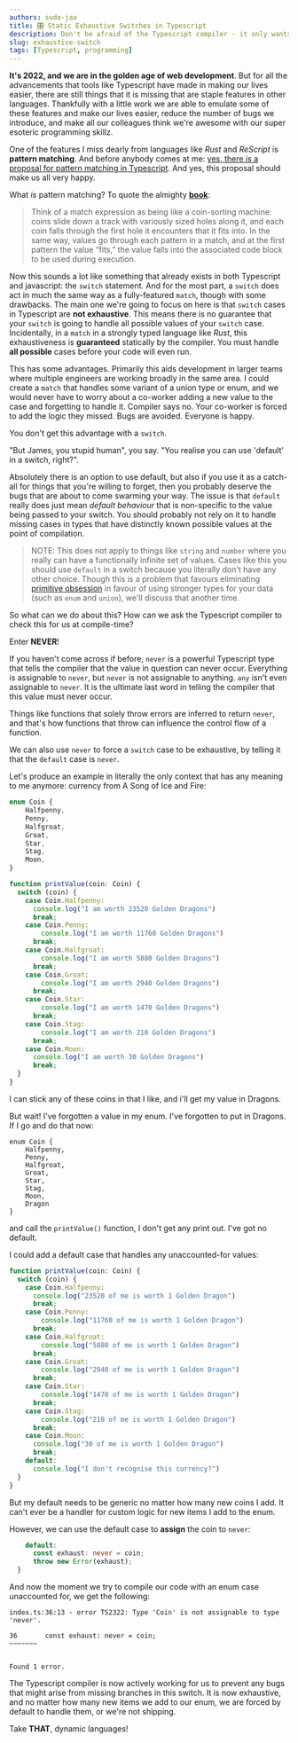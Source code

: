 ```yaml
---
authors: sudo-jaa
title: 🎛 Static Exhaustive Switches in Typescript
description: Don't be afraid of the Typescript compiler - it only wants to be your friend.
slug: exhaustive-switch
tags: [Typescript, programming]
---
```


**It's 2022, and we are in the golden age of web development**. But for all the advancements that tools like Typescript have made in making our lives easier,
there are still things that it is missing that are staple features in other languages. Thankfully with a little work we are able to emulate some of these features
and make our lives easier, reduce the number of bugs we introduce, and make all our colleagues think we're awesome with our super esoteric programming skillz.

<!--truncate-->

One of the features I miss dearly from languages like *Rust* and *ReScript* is **pattern matching**. And before anybody comes at me: [yes, there is a proposal for
pattern matching in Typescript](https://github.com/tc39/proposal-pattern-matching). And yes, this proposal should make us all very happy.

What _is_ pattern matching? To quote the almighty **[book](https://doc.rust-lang.org/book/ch06-02-match.html)**:

> Think of a match expression as being like a coin-sorting machine: coins slide down a track with variously sized holes along it, and each coin falls through the first hole it encounters that it fits into. In the same way, values go through each pattern in a match, and at the first pattern the value “fits,” the value falls into the associated code block to be used during execution.

Now this sounds a lot like something that already exists in both Typescript and javascript: the `switch` statement. And for the most part, a `switch` does act in much the same
way as a fully-featured `match`, though with some drawbacks. The main one we're going to focus on here is that `switch` cases in Typescript
are **not exhaustive**. This means there is no guarantee that your `switch` is going to handle all possible values of your `switch` case.
Incidentally, in a `match` in a strongly typed language like *Rust*, this exhaustiveness is **guaranteed** statically by the compiler. You must handle **all possible** cases
before your code will even run.

This has some advantages. Primarily this aids development in larger teams where multiple engineers are working broadly in the same area.
I could create a `match` that handles some variant of a union type or enum, and we would never have to worry about a co-worker
adding a new value to the case and forgetting to handle it. Compiler says no. Your co-worker is forced to add the logic they missed. Bugs are avoided. Everyone is happy.

You don't get this advantage with a `switch`.

"But James, you stupid human", you say. "You realise you can use 'default' in a switch, right?".

Absolutely there is an option to use default, but also if you use it as a catch-all for things that you're willing to forget, then
you probably deserve the bugs that are about to come swarming your way.
The issue is that `default` really does just mean *default behaviour* that is non-specific to the value being passed to your switch. You
should probably not rely on it to handle missing cases in types that have distinctly known possible values at the point of compilation.

> NOTE: This does not apply to things like `string` and `number` where you really can have a functionally infinite set of values. Cases like this
> you should use `default` in a switch because you literally don't have any other choice. Though this is a problem that favours eliminating [primitive obsession](https://refactoring.guru/smells/primitive-obsession)
> in favour of using stronger types for your data (such as `enum` and `union`), we'll discuss that another time.

So what can we do about this? How can we ask the Typescript compiler to check this for us at compile-time?

Enter **NEVER**!

If you haven't come across if before, `never` is a powerful Typescript type that tells the compiler that the value in question can never occur.
Everything is assignable to `never`, but `never` is not assignable to anything. `any` isn't even assignable to `never`. It is the ultimate
last word in telling the compiler that this value must never occur.

Things like functions that solely throw errors are inferred to return `never`, and that's how functions that throw can influence
the control flow of a function.

We can also use `never` to force a `switch` case to be exhaustive, by telling it that the `default` case is `never`.

Let's produce an example in literally the only context that has any meaning to me anymore: currency from A Song of Ice and Fire:


```ts title="Coin.ts"
enum Coin {
    Halfpenny,
    Penny,
    Halfgroat,
    Groat,
    Star,
    Stag,
    Moon,
}

function printValue(coin: Coin) {
  switch (coin) {
    case Coin.Halfpenny:
      console.log("I am worth 23520 Golden Dragons")
      break;
    case Coin.Penny:
        console.log("I am worth 11760 Golden Dragons")
      break;
    case Coin.Halfgroat:
        console.log("I am worth 5880 Golden Dragons")
      break;
    case Coin.Groat:
        console.log("I am worth 2940 Golden Dragons")
      break;
    case Coin.Star:
        console.log("I am worth 1470 Golden Dragons")
      break;
    case Coin.Stag:
        console.log("I am worth 210 Golden Dragons")
      break;
    case Coin.Moon:
      console.log("I am worth 30 Golden Dragons")
      break;
  }
}
```

I can stick any of these coins in that I like, and i'll get my value in Dragons.

But wait! I've forgotten a value in my enum. I've forgotten to put in Dragons.
If I go and do that now:

```
enum Coin {
    Halfpenny,
    Penny,
    Halfgroat,
    Groat,
    Star,
    Stag,
    Moon,
    Dragon
}
```

and call the `printValue()` function, I don't get any print out. I've got no default.

I could add a default case that handles any unaccounted-for values:

```ts
function printValue(coin: Coin) {
  switch (coin) {
    case Coin.Halfpenny:
      console.log("23520 of me is worth 1 Golden Dragon")
      break;
    case Coin.Penny:
        console.log("11760 of me is worth 1 Golden Dragon")
      break;
    case Coin.Halfgroat:
        console.log("5880 of me is worth 1 Golden Dragon")
      break;
    case Coin.Groat:
        console.log("2940 of me is worth 1 Golden Dragon")
      break;
    case Coin.Star:
        console.log("1470 of me is worth 1 Golden Dragon")
      break;
    case Coin.Stag:
        console.log("210 of me is worth 1 Golden Dragon")
      break;
    case Coin.Moon:
      console.log("30 of me is worth 1 Golden Dragon")
      break;
    default:
      console.log("I don't recognise this currency?")
  }
}
```

But my default needs to be generic no matter how many new coins I add. It can't ever be a handler for custom logic for new items I add to the enum.

However, we can use the default case to **assign** the coin to `never`:

```ts
    default:
      const exhaust: never = coin;
      throw new Error(exhaust);
  }
```

And now the moment we try to compile our code with an enum case unaccounted for, we get the following:


```
index.ts:36:13 - error TS2322: Type 'Coin' is not assignable to type 'never'.

36       const exhaust: never = coin;
~~~~~~~


Found 1 error.
```

The Typescript compiler is now actively working for us to prevent any bugs that might arise from missing branches in this switch. It is
now exhaustive, and no matter how many new items we add to our enum, we are forced by default to handle them, or we're not shipping.

Take **THAT**, dynamic languages!
